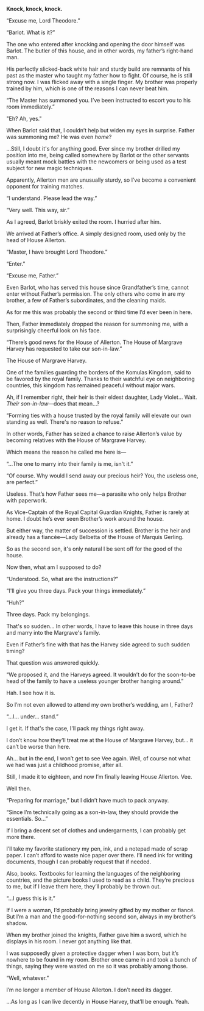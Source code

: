 
**Knock, knock, knock.**

“Excuse me, Lord Theodore.”

“Barlot. What is it?”

The one who entered after knocking and opening the door himself was Barlot. The butler of this house, and in other words, my father’s right-hand man.

His perfectly slicked-back white hair and sturdy build are remnants of his past as the master who taught my father how to fight. Of course, he is still strong now. I was flicked away with a single finger. My brother was properly trained by him, which is one of the reasons I can never beat him.

“The Master has summoned you. I’ve been instructed to escort you to his room immediately.”

"Eh? Ah, yes."

When Barlot said that, I couldn’t help but widen my eyes in surprise. Father was summoning me? He was even _home_?

...Still, I doubt it's for anything good. Ever since my brother drilled my position into me, being called somewhere by Barlot or the other servants usually meant mock battles with the newcomers or being used as a test subject for new magic techniques.

Apparently, Allerton men are unusually sturdy, so I’ve become a convenient opponent for training matches.

“I understand. Please lead the way.”

“Very well. This way, sir.”

As I agreed, Barlot briskly exited the room. I hurried after him.

We arrived at Father’s office. A simply designed room, used only by the head of House Allerton.

“Master, I have brought Lord Theodore.”

“Enter.”

“Excuse me, Father.”

Even Barlot, who has served this house since Grandfather’s time, cannot enter without Father’s permission. The only others who come in are my brother, a few of Father’s subordinates, and the cleaning maids.

As for me this was probably the second or third time I’d ever been in here.

Then, Father immediately dropped the reason for summoning me, with a surprisingly cheerful look on his face.

“There’s good news for the House of Allerton. The House of Margrave Harvey has requested to take our son-in-law.”

The House of Margrave Harvey.

One of the families guarding the borders of the Komulas Kingdom, said to be favored by the royal family. Thanks to their watchful eye on neighboring countries, this kingdom has remained peaceful without major wars.

Ah, if I remember right, their heir is their eldest daughter, Lady Violet... Wait. _Their son-in-law_—does that mean...?

“Forming ties with a house trusted by the royal family will elevate our own standing as well. There's no reason to refuse.”

In other words, Father has seized a chance to raise Allerton’s value by becoming relatives with the House of Margrave Harvey.

Which means the reason he called me here is—

“...The one to marry into their family is me, isn't it.”

“Of course. Why would I send away our precious heir? You, the useless one, are perfect.”

Useless. That’s how Father sees me—a parasite who only helps Brother with paperwork.

As Vice-Captain of the Royal Capital Guardian Knights, Father is rarely at home. I doubt he’s ever seen Brother’s work around the house.

But either way, the matter of succession is settled. Brother is the heir and already has a fiancée—Lady Belbetta of the House of Marquis Gerling.

So as the second son, it's only natural I be sent off for the good of the house.

Now then, what am I supposed to do?

“Understood. So, what are the instructions?”

“I'll give you three days. Pack your things immediately.”

“Huh?”

Three days. Pack my belongings.

That's so sudden... In other words, I have to leave this house in three days and marry into the Margrave's family.

Even if Father’s fine with that has the Harvey side agreed to such sudden timing?

That question was answered quickly.

“We proposed it, and the Harveys agreed. It wouldn’t do for the soon-to-be head of the family to have a useless younger brother hanging around.”

Hah. I see how it is.

So I’m not even allowed to attend my own brother’s wedding, am I, Father?

“...I... under... stand.”

I get it. If that's the case, I'll pack my things right away.

I don’t know how they’ll treat me at the House of Margrave Harvey, but... it can’t be worse than here.

Ah... but in the end, I won’t get to see Vee again. Well, of course not what we had was just a childhood promise, after all.

Still, I made it to eighteen, and now I’m finally leaving House Allerton. Vee.

Well then.

“Preparing for marriage,” but I didn’t have much to pack anyway.

“Since I’m technically going as a son-in-law, they should provide the essentials. So…”

If I bring a decent set of clothes and undergarments, I can probably get more there.

I’ll take my favorite stationery my pen, ink, and a notepad made of scrap paper. I can’t afford to waste nice paper over there. I’ll need ink for writing documents, though I can probably request that if needed.

Also, books. Textbooks for learning the languages of the neighboring countries, and the picture books I used to read as a child. They’re precious to me, but if I leave them here, they’ll probably be thrown out.

“...I guess this is it.”

If I were a woman, I’d probably bring jewelry gifted by my mother or fiancé. But I’m a man and the good-for-nothing second son, always in my brother’s shadow.

When my brother joined the knights, Father gave him a sword, which he displays in his room. I never got anything like that.

I was supposedly given a protective dagger when I was born, but it’s nowhere to be found in my room. Brother once came in and took a bunch of things, saying they were wasted on me so it was probably among those.

“Well, whatever.”

I’m no longer a member of House Allerton. I don’t need its dagger.

…As long as I can live decently in House Harvey, that’ll be enough. Yeah.

